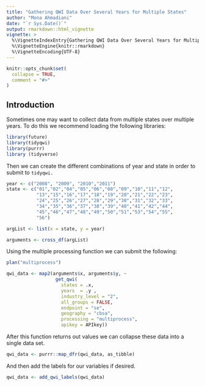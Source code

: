 ---
title: "Gathering QWI Data Over Several Years for Multiple States"
author: "Mona Ahmadiani"
date: "`r Sys.Date()`"
output: rmarkdown::html_vignette
vignette: >
  %\VignetteIndexEntry{Gathering QWI Data Over Several Years for Multiple States}
  %\VignetteEngine{knitr::rmarkdown}
  %\VignetteEncoding{UTF-8}
---

```{r setup, include = FALSE}
knitr::opts_chunk$set(
  collapse = TRUE,
  comment = "#>"
)
```

## Introduction

Sometimes one may want to collect data from multiple states over multiple years. To do this we recommend loading the following libraries:

```{r eval=FALSE}
library(future)
library(tidyqwi)
library(purrr)
library (tidyverse)
```

Then we can create the different combinations of year and state in order to submit to `tidyqwi.`


```{r eval=FALSE}
year <- c("2008", "2009", "2010","2011")
state <- c("01","02","04","05","06","08","09","10","11","12",
           "13","15","16","17","18","19","20","21","22","23",
           "24","25","26","27","28","29","30","31","32","33",
           "34","35","36","37","38","39","40","41","42","44",
           "45","46","47","48","49","50","51","53","54","55",
           "56")

argList <- list(x = state, y = year)

arguments <- cross_df(argList)
```

Using the multiple processing function we can submit the following:

```{r eval=FALSE}
plan("multiprocess")

qwi_data <- map2(arguments$x, arguments$y, ~
                  get_qwi(
                    states = .x,
                    years  = .y ,
                    industry_level = "2",
                    all_groups = FALSE,
                    endpoint = "se",
                    geography = "cbsa",
                    processing = "multiprocess",
                    apikey = APIkey))
```

After this function returns out values we can collapse these data into a single data set.

```{r eval = FALSE}
qwi_data <- purrr::map_dfr(qwi_data, as_tibble)

```

And then add the labels for our variables if desired.

```{r eval=FALSE}
qwi_data <- add_qwi_labels(qwi_data)
```


